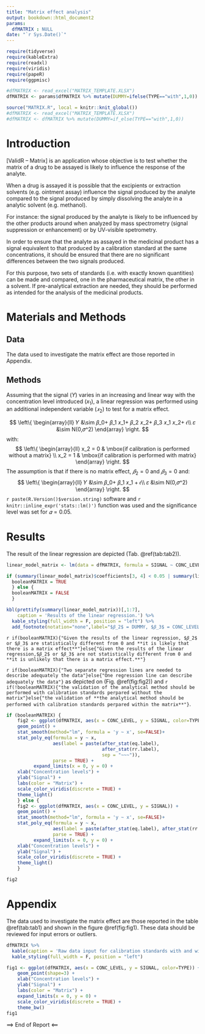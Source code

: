 ```yaml
---
title: "Matrix effect analysis"
output: bookdown::html_document2
params:
  dfMATRIX : NULL
date: "`r Sys.Date()`"
---
```



<!-- #### TO DO -->
<!-- # -> Template -->
<!-- # -> Vérification du fichier -->




```r
require(tidyverse)
require(kableExtra)
require(readxl)
require(viridis)
require(papeR)
require(ggpmisc)

#dfMATRIX <- read_excel("MATRIX_TEMPLATE.XLSX")
dfMATRIX <- params$dfMATRIX %>% mutate(DUMMY=ifelse(TYPE=="with",1,0))

source("MATRIX.R", local = knitr::knit_global())
#dfMATRIX <- read_excel("MATRIX_TEMPLATE.XLSX")
#dfMATRIX <- dfMATRIX %>% mutate(DUMMY=if_else(TYPE=="with",1,0))
```



# Introduction

[ValidR – Matrix] is an application whose objective is to test whether the matrix of a drug to be assayed is likely to influence the response of the analyte.

When a drug is assayed it is possible that the excipients or extraction solvents (e.g. ointment assay) influence the signal produced by the analyte compared to the signal produced by simply dissolving the analyte in a analytic solvent (e.g. methanol).

For instance: the signal produced by the analyte is likely to be influenced by the other products around when analyzed by mass spectrometry (signal suppression or enhancement) or by UV-visible spetrometry.

In order to ensure that the analyte as assayed in the medicinal product has a signal equivalent to that produced by a calibration standard at the same concentrations, it should be ensured that there are no significant differences between the two signals produced.

For this purpose, two sets of standards (i.e. with exactly known quantities) can be made and compared, one in the pharmaceutical matrix, the other in a solvent. If pre-analytical extraction are needed, they should be performed as intended for the analysis of the medicinal products.

# Materials and Methods

## Data

The data used to investigate the matrix effect are those reported in Appendix. 

## Methods

Assuming that the signal ($Y$) varies in an increasing and linear way with the concentration level introduced ($x_1$), a linear regression was performed using an additional independent variable ($𝑥_2$) to test for a matrix effect.

$$
\left\{
  \begin{array}{ll}
    𝑌 &\sim 𝛽_0+ 𝛽_1 𝑥_1+ 𝛽_2 𝑥_2+ 𝛽_3 𝑥_1 𝑥_2+ 𝜖\\
    𝜀 &\sim N(0,𝜎^2)
  \end{array}
  \right.
$$
with:
$$
\left\{
  \begin{array}{ll}
    x_2 = 0 & \mbox{if calibration is performed without a matrix} \\
    x_2 = 1 & \mbox{if calibration is performed with matrix}
  \end{array}
  \right.
$$
The assumption is that if there is no matrix effect, $𝛽_2=0$ and $𝛽_3=0$ and:
$$
\left\{
  \begin{array}{ll}
    𝑌 &\sim 𝛽_0+ 𝛽_1 𝑥_1 + 𝜖\\
    𝜀 &\sim N(0,𝜎^2)
  \end{array}
  \right.
$$
`r paste(R.Version()$version.string)` software and `r knitr::inline_expr('stats::lm()')` function was used and the significance level was set for $𝛼=0.05$.

# Results

The result of the linear regression are depicted (Tab. \@ref(tab:tab2)).


```r

linear_model_matrix <- lm(data = dfMATRIX, formula = SIGNAL ~ CONC_LEVEL * DUMMY)

if (summary(linear_model_matrix)$coefficients[3, 4] < 0.05 | summary(linear_model_matrix)$coefficients[4, 4] < 0.05) {
  booleanMATRIX = TRUE
  } else {
  booleanMATRIX = FALSE
  }

kbl(prettify(summary(linear_model_matrix))[,1:7], 
    caption = 'Results of the linear regression.') %>%
  kable_styling(full_width = F, position = "left") %>%
  add_footnote(notation="none",label="$𝛽_2$ = DUMMY, $𝛽_3$ = CONC_LEVEL:DUMMY")

```

`r if(booleanMATRIX){"Given the results of the linear regression, $𝛽_2$ or $𝛽_3$ are statistically different from 0 and **it is likely that there is a matrix effect**"}else{"Given the results of the linear regression,$𝛽_2$ or $𝛽_3$ are not statistically different from 0 and **it is unlikely that there is a matrix effect.**"}`

`r if(booleanMATRIX){"Two separate regression lines are needed to describe adequately the data"}else{"One regression line can describe adequately the data"}` as depicted on (Fig. \@ref(fig:fig2)) and `r if(!booleanMATRIX){"the validation of the analytical method should be performed with calibration standards perpared without the matrix"}else{"the validation of **the analytical method should be performed with calibration standards perpared within the matrix**"}`.

```r

if (booleanMATRIX) {
    fig2 <- ggplot(dfMATRIX, aes(x = CONC_LEVEL, y = SIGNAL, color=TYPE)) +
    geom_point() +
    stat_smooth(method="lm", formula = 'y ~ x', se=FALSE)+
    stat_poly_eq(formula = y ~ x, 
                 aes(label = paste(after_stat(eq.label), 
                                   after_stat(rr.label), 
                                   sep = "~~~")), 
                 parse = TRUE) + 
          expand_limits(x = 0, y = 0) +
    xlab("Concentration levels") +
    ylab("Signal") +
    labs(color = "Matrix") +
    scale_color_viridis(discrete = TRUE) +
    theme_light()
    } else {
    fig2 <- ggplot(dfMATRIX, aes(x = CONC_LEVEL, y = SIGNAL)) +
    geom_point() +
    stat_smooth(method="lm", formula = 'y ~ x', se=FALSE)+
    stat_poly_eq(formula = y ~ x, 
                 aes(label = paste(after_stat(eq.label), after_stat(rr.label), sep = "~~~")), 
                 parse = TRUE) + 
          expand_limits(x = 0, y = 0) +
    xlab("Concentration levels") +
    ylab("Signal") +
    scale_color_viridis(discrete = TRUE) +
    theme_light()
    }

fig2
```

# Appendix

The data used to investigate the matrix effect are those reported in the table \@ref(tab:tab1) and shown in the figure \@ref(fig:fig1). These data should be reviewed for input errors or outliers. 

```r

dfMATRIX %>% 
  kable(caption = 'Raw data input for calibration standards with and without matrix.', booktabs = TRUE) %>%
  kable_styling(full_width = F, position = "left")


```


```r

fig1 <- ggplot(dfMATRIX, aes(x = CONC_LEVEL, y = SIGNAL, color=TYPE)) +
    geom_point(shape=3) +
    xlab("Concentration levels") +
    ylab("Signal") +
    labs(color = "Matrix") +
    expand_limits(x = 0, y = 0) +
    scale_color_viridis(discrete = TRUE) +
    theme_bw()
fig1
```


==> End of Report <==

